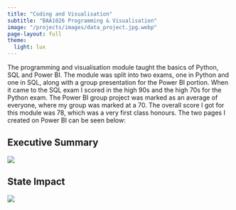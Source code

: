```yaml
---
title: "Coding and Visualisation"
subtitle: "BAA1026 Programming & Visualisation"
image: "/projects/images/data_project.jpg.webp"
page-layout: full
theme:
  light: lux
---
```

The programming and visualisation module taught the basics of Python, SQL and Power BI. The module was split into two exams, one in Python and one in SQL, along with a group presentation for the Power BI portion. When it came to the SQL exam I scored in the high 90s and the high 70s for the Python exam. The Power BI group project was marked as an average of everyone, where my group was marked at a 70. The overall score I got for this module was 78, which was a very first class honours. The two pages I created on Power BI can be seen below:

## Executive Summary
![](images/sumdashboard.png){style="float: width: 100%;"}

## State Impact
![](images/state.png){style="float: width: 100%;"}